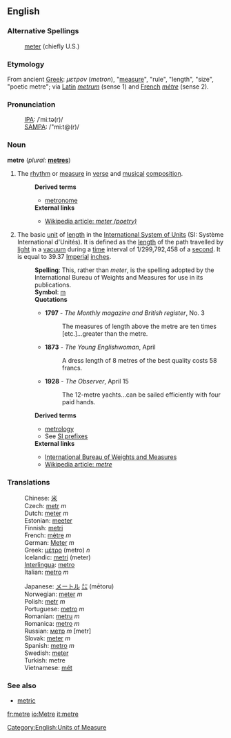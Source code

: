 ==English==
===Alternative Spellings===
:[[meter]] (chiefly U.S.)

===Etymology===
From ancient [[Greek]]: ''&#956;&#949;&#964;&#961;&#959;&#957;'' (''metron''), "[[measure]]", "rule", "length", "size", "poetic metre"; via [[Latin]] ''[[metrum]]'' (sense 1) and [[French]] ''[[mètre]]'' (sense 2).

===Pronunciation===
:[[International Phonetic Alphabet|IPA]]: /ˈmiːtə(r)/
:[[SAMPA]]: /"mi:t@(r)/

===Noun===
'''metre''' (''plural:'' '''[[metres]]''')
# The [[rhythm]] or [[measure]] in [[verse]] and [[musical]] [[composition]].
#: '''Derived terms'''
#:* [[metronome]]
#: '''External links'''
#:* [[w:meter (poetry)|Wikipedia article: ''meter (poetry)'']]
# The basic [[unit]] of [[length]] in the [[International System of Units]] (SI: Système International d'Unités). It is defined as the [[length]] of the path travelled by [[light]] in a [[vacuum]] during a [[time]] interval of 1/299,792,458 of a [[second]]. It is equal to 39.37 [[Imperial]] [[inch]]es.
#: '''Spelling''': This, rather than ''meter'', is the spelling adopted by the International Bureau of Weights and Measures for use in its publications.
#: '''Symbol''': [[m]]
#: '''Quotations'''
#:* '''1797''' - ''The Monthly magazine and British register'', No. 3
#:*: The measures of length above the metre are ten times [etc.]...greater than the metre.
#:* '''1873''' - ''The Young Englishwoman'', April
#:*: A dress length of 8 metres of the best quality costs 58 francs.
#:* '''1928''' - ''The Observer'', April 15
#:*: The 12-metre yachts...can be sailed efficiently with four paid hands.
#: '''Derived terms'''
#:* [[metrology]]
#:* See [http://www1.bipm.org/en/si/prefixes.html SI prefixes]
#: '''External links'''
#:* [http://www1.bipm.org/en/si/base_units/metre.html International Bureau of Weights and Measures]
#:* [[w:metre|Wikipedia article: ''metre'']]

===Translations===
{{top}}
:Chinese: [[米]]
:Czech: [[metr]] ''m''
:Dutch: [[meter]] ''m''
:Estonian: [[meeter]]
:Finnish: [[metri]]
:French: [[mètre]] ''m''
:German: [[Meter]] ''m''
:Greek: [[μέτρο]] (metro) ''n''
:Icelandic: [[metri]] (meter)
:[[Interlingua]]: [[metro]]
:Italian: [[metro]] ''m''
{{mid}}
:Japanese: [[メートル]] [[㍍]] (mētoru)
:Norwegian: [[meter]] ''m''
:Polish: [[metr]] ''m''
:Portuguese: [[metro]] ''m''
:Romanian: [[metru]] ''m''
:Romanica: [[metro]] ''m''
:Russian: [[метр]] ''m'' [metr]
:Slovak: [[meter#Slovak|meter]] ''m''
:Spanish: [[metro]] ''m''
:Swedish: [[meter]]
:Turkish: metre
:Vietnamese: [[mét]]
{{bottom}}

===See also===
*[[metric]]
{{wikipedia}}

[[Category:English:Units of Measure]]

[[fr:metre]]
[[io:Metre]]
[[it:metre]]